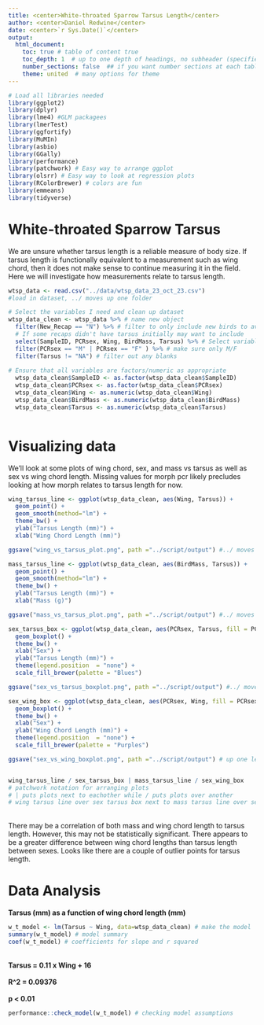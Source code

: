 ```yaml
---
title: <center>White-throated Sparrow Tarsus Length</center>
author: <center>Daniel Redwine</center>
date: <center>`r Sys.Date()`</center>
output: 
  html_document:
    toc: true # table of content true
    toc_depth: 1  # up to one depth of headings, no subheader (specified by # in html)
    number_sections: false  ## if you want number sections at each table header
    theme: united  # many options for theme
---
```

```r

# Load all libraries needed
library(ggplot2)
library(dplyr)
library(lme4) #GLM packagees 
library(lmerTest)
library(ggfortify)
library(MuMIn)
library(asbio)
library(GGally)
library(performance)
library(patchwork) # Easy way to arrange ggplot
library(olsrr) # Easy way to look at regression plots
library(RColorBrewer) # colors are fun 
library(emmeans)
library(tidyverse)

```

# White-throated Sparrow Tarsus

We are unsure whether tarsus length is a reliable measure of body size. If tarsus length is functionally equivalent to a measurement such as wing chord, then it does not make sense to continue measuring it in the field. Here we will investigate how measurements relate to tarsus length. <br>

```r

wtsp_data <- read.csv("../data/wtsp_data_23_oct_23.csv") 
#load in dataset, ../ moves up one folder

# Select the variables I need and clean up dataset 
wtsp_data_clean <- wtsp_data %>% # name new object
  filter(New_Recap == "N") %>% # filter to only include new birds to avoid repeated measure
  # If some recaps didn't have tarsus initially may want to include
  select(SampleID, PCRsex, Wing, BirdMass, Tarsus) %>% # Select variables 
  filter(PCRsex == "M" | PCRsex == "F" ) %>% # make sure only M/F
  filter(Tarsus != "NA") # filter out any blanks
  
# Ensure that all variables are factors/numeric as appropriate
  wtsp_data_clean$SampleID <- as.factor(wtsp_data_clean$SampleID)
  wtsp_data_clean$PCRsex <- as.factor(wtsp_data_clean$PCRsex)
  wtsp_data_clean$Wing <- as.numeric(wtsp_data_clean$Wing)
  wtsp_data_clean$BirdMass <- as.numeric(wtsp_data_clean$BirdMass)
  wtsp_data_clean$Tarsus <- as.numeric(wtsp_data_clean$Tarsus)
  
```

# Visualizing data

We'll look at some plots of wing chord, sex, and mass vs tarsus as well as sex vs wing chord length. Missing values for morph pcr likely precludes looking at how morph relates to tarsus length for now. <br>

```r


wing_tarsus_line <- ggplot(wtsp_data_clean, aes(Wing, Tarsus)) + 
  geom_point() +
  geom_smooth(method="lm") +
  theme_bw() +
  ylab("Tarsus Length (mm)") +
  xlab("Wing Chord Length (mm)")

ggsave("wing_vs_tarsus_plot.png", path ="../script/output") #../ moves up a level

mass_tarsus_line <- ggplot(wtsp_data_clean, aes(BirdMass, Tarsus)) + 
  geom_point() +
  geom_smooth(method="lm") +
  theme_bw() +
  ylab("Tarsus Length (mm)") +
  xlab("Mass (g)")

ggsave("mass_vs_tarsus_plot.png", path ="../script/output") #../ moves up a level

sex_tarsus_box <- ggplot(wtsp_data_clean, aes(PCRsex, Tarsus, fill = PCRsex)) + 
  geom_boxplot() +
  theme_bw() +
  xlab("Sex") +
  ylab("Tarsus Length (mm)") +
  theme(legend.position  = "none") +
  scale_fill_brewer(palette = "Blues")

ggsave("sex_vs_tarsus_boxplot.png", path ="../script/output") #../ moves up a level

sex_wing_box <- ggplot(wtsp_data_clean, aes(PCRsex, Wing, fill = PCRsex)) + 
  geom_boxplot() +
  theme_bw() +
  xlab("Sex") +
  ylab("Wing Chord Length (mm)") +
  theme(legend.position  = "none") +
  scale_fill_brewer(palette = "Purples")

ggsave("sex_vs_wing_boxplot.png", path ="../script/output") # up one level works for Rmd and script


wing_tarsus_line / sex_tarsus_box | mass_tarsus_line / sex_wing_box
# patchwork notation for arranging plots
# | puts plots next to eachother while / puts plots over another
# wing tarsus line over sex tarsus box next to mass tarsus line over sex wing box
```
<br>
There may be a correlation of both mass and wing chord length to tarsus length. However, this may not be statistically significant. There appears to be a greater difference between wing chord lengths than tarsus length between sexes. Looks like there are a couple of outlier points for tarsus length. <br>

# Data Analysis

**Tarsus (mm) as a function of wing chord length (mm)**

```r
w_t_model <- lm(Tarsus ~ Wing, data=wtsp_data_clean) # make the model 
summary(w_t_model) # model summary 
coef(w_t_model) # coefficients for slope and r squared
```
<br>
**Tarsus = 0.11 x Wing  + 16**
<br><br>
**R^2 = 0.09376**
<br><br>
**p < 0.01**
<br>
```r
performance::check_model(w_t_model) # checking model assumptions
```
